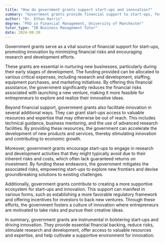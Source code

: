 ```yaml
---
title: "How do government grants support start-ups and innovation?"
summary: "Government grants provide financial support to start-ups, fostering innovation by reducing financial risk and encouraging research and development."
author: "Dr. Ethan Harris"
degree: "PhD in Financial Management, University of Manchester"
tutor_type: "IB Business Management Tutor"
date: 2024-08-28
---
```


Government grants serve as a vital source of financial support for start-ups, promoting innovation by minimizing financial risks and encouraging research and development efforts.

These grants are essential in nurturing new businesses, particularly during their early stages of development. The funding provided can be allocated to various critical expenses, including research and development, staffing, equipment purchases, and marketing initiatives. By offering this financial assistance, the government significantly reduces the financial risks associated with launching a new venture, making it more feasible for entrepreneurs to explore and realize their innovative ideas.

Beyond financial support, government grants also facilitate innovation in several additional ways. They can grant start-ups access to valuable resources and expertise that may otherwise be out of reach. This includes technical guidance, business mentoring, and the use of advanced research facilities. By providing these resources, the government can accelerate the development of new products and services, thereby stimulating innovation and contributing to economic growth.

Moreover, government grants encourage start-ups to engage in research and development activities that they might typically avoid due to their inherent risks and costs, which often lack guaranteed returns on investment. By funding these endeavors, the government mitigates the associated risks, empowering start-ups to explore new frontiers and devise groundbreaking solutions to existing challenges.

Additionally, government grants contribute to creating a more supportive ecosystem for start-ups and innovation. This support can manifest in various forms, such as establishing a more favorable regulatory framework and offering incentives for investors to back new ventures. Through these efforts, the government fosters a culture of innovation where entrepreneurs are motivated to take risks and pursue their creative ideas.

In summary, government grants are instrumental in bolstering start-ups and driving innovation. They provide essential financial backing, reduce risks, stimulate research and development, offer access to valuable resources and expertise, and help cultivate a supportive environment for innovation.
    